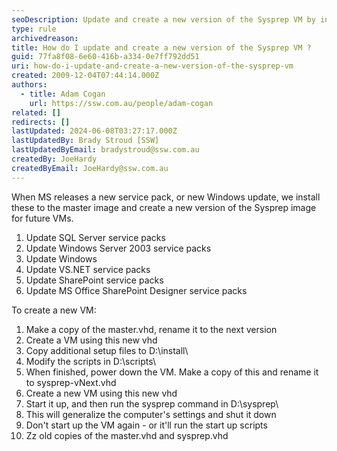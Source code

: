 ```yaml
---
seoDescription: Update and create a new version of the Sysprep VM by installing service packs, creating a copy of the master image, modifying scripts, and generalizing computer settings.
type: rule
archivedreason:
title: How do I update and create a new version of the Sysprep VM ?
guid: 77fa8f08-6e60-416b-a334-0e7ff792dd51
uri: how-do-i-update-and-create-a-new-version-of-the-sysprep-vm
created: 2009-12-04T07:44:14.000Z
authors:
  - title: Adam Cogan
    url: https://ssw.com.au/people/adam-cogan
related: []
redirects: []
lastUpdated: 2024-06-08T03:27:17.000Z
lastUpdatedBy: Brady Stroud [SSW]
lastUpdatedByEmail: bradystroud@ssw.com.au
createdBy: JoeHardy
createdByEmail: JoeHardy@ssw.com.au
---
```


When MS releases a new service pack, or new Windows update, we install these to the master image and create a new version of the Sysprep image for future VMs.
1. Update SQL Server service packs
2. Update Windows Server 2003 service packs
3. Update Windows
4. Update VS.NET service packs
5. Update SharePoint service packs
6. Update MS Office SharePoint Designer service packs

To create a new VM:

1. Make a copy of the master.vhd, rename it to the next version
2. Create a VM using this new vhd
3. Copy additional setup files to D:\install\
4. Modify the scripts in D:\scripts\
5. When finished, power down the VM. Make a copy of this and rename it to sysprep-vNext.vhd
6. Create a new VM using this new vhd
7. Start it up, and then run the sysprep command in D:\sysprep\
8. This will generalize the computer's settings and shut it down
9. Don't start up the VM again - or it'll run the start up scripts
10. Zz old copies of the master.vhd and sysprep.vhd
